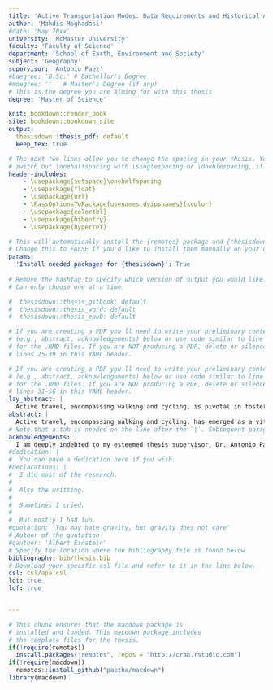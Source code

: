 ```yaml
---
title: 'Active Transportation Modes: Data Requirements and Historical Analysis of Impedance Functions'
author: 'Mahdis Moghadasi'
#date: 'May 20xx'
university: 'McMaster University'
faculty: 'Faculty of Science'
department: 'School of Earth, Environment and Society'
subject: 'Geography'
supervisor: 'Antonio Paez'
#bdegree: 'B.Sc.' # Bachellor's Degree
#mdegree: ''   # Master's Degree (if any)
# This is the degree you are aiming for with this thesis
degree: 'Master of Science'

knit: bookdown::render_book
site: bookdown::bookdown_site
output:
  thesisdown::thesis_pdf: default 
  keep_tex: true

# The next two lines allow you to change the spacing in your thesis. You can 
# switch out \onehalfspacing with \singlespacing or \doublespacing, if desired.
header-includes:
    - \usepackage{setspace}\onehalfspacing
    - \usepackage{float}
    - \usepackage{url}
    - \PassOptionsToPackage{usenames,dvipsnames}{xcolor}
    - \usepackage{colortbl}
    - \usepackage{bibentry}
    - \usepackage{hyperref}

# This will automatically install the {remotes} package and {thesisdown}
# Change this to FALSE if you'd like to install them manually on your own.
params:
  'Install needed packages for {thesisdown}': True
  
# Remove the hashtag to specify which version of output you would like.
# Can only choose one at a time.

#  thesisdown::thesis_gitbook: default         
#  thesisdown::thesis_word: default
#  thesisdown::thesis_epub: default

# If you are creating a PDF you'll need to write your preliminary content 
# (e.g., abstract, acknowledgements) below or use code similar to line 25-26 
# for the .RMD files. If you are NOT producing a PDF, delete or silence
# lines 25-39 in this YAML header.

# If you are creating a PDF you'll need to write your preliminary content 
# (e.g., abstract, acknowledgements) below or use code similar to line 25-26 
# for the .RMD files. If you are NOT producing a PDF, delete or silence
# lines 31-56 in this YAML header.
lay_abstract: |
  Active travel, encompassing walking and cycling, is pivotal in fostering sustainable and healthy urban transportation systems. This thesis comprises two interconnected studies comprehensively addressing the complexities and imperatives of active travel analysis within the Canadian context. The first study embarks on a journey through three decades of active travel behavior in Canada. Utilizing data from Canada's General Social Survey, this research calibrates empirical impedance functions to elucidate individuals' willingness to undertake trips to various destinations by walking and cycling. The study not only reveals evolving patterns in active mobility but also offers valuable insights for urban planners and policymakers seeking to elevate walking and cycling as essential components of urban transportation in Canada. The second study evaluates geographic accessibility measures and data specifics necessary for assessing these modes in the Canadian context, shifting the focus to data prerequisites and sources critical for active accessibility analysis. This comprehensive analysis compares metrics, origin-destination considerations, geographic scales, and methods for calculating travel time and distance for walking and cycling. Beyond its relevance in Canada, this examination yields broader insights into the challenges and considerations associated with active travel accessibility analysis worldwide. These integrated studies contribute significantly to the ongoing discourse on active travel and accessibility, emphasizing the need for a transition from mobility-centric to accessibility-focused urban transportation policies. This transition holds the key to creating more sustainable, vibrant, and healthier cities for the future. 
abstract: |
  Active travel, encompassing walking and cycling, has emerged as a vital component in pursuing sustainable, healthy, and efficient urban transportation systems. This thesis comprises two interrelated studies that collectively contribute to a comprehensive understanding of active travel behavior and its analysis within the Canadian context. At the first step, we focused on the data prerequisites and sources required for active accessibility analysis, systematically evaluates geographic accessibility measures and data specificity essential to assessing walking and cycling in the Canadian urban landscape. As accessibility increasingly takes center stage in urban transportation policies, it becomes imperative to understand the unique data requirements and methodological considerations for these non-motorized modes. This review thoroughly examines the accessibility measures used in recent literature and the various data sources and considerations associated with walking and cycling accessibility analysis. The comparative analysis encompasses metrics, origin-destination considerations, geographic scales, and travel time or distance calculations, shedding light on the complexities and nuances of active travel data analysis. In the subsequent phase of our research, we extensively analyzed active travel behavior trends in Canada, spanning three decades from 1986 to 2015. This study uses data from Canada's General Social Survey to examine individual preferences and behaviors related to walking and cycling. The focus is mainly on understanding how these behaviors vary according to different trip purposes and geographical contexts. Our approach involved the intricate calibration of empirical impedance functions to gain insights into the temporal willingness of individuals to travel to various destinations using active modes of transportation. This aspect of the study is crucial in quantifying the time individuals are willing to allocate to walking and cycling to reach their destinations. The investigation notably provides a historical perspective on the evolution of active mobility over the past 35 years. This historical analysis is pivotal in unraveling the changes in active travel behavior, influenced by factors such as urban development trends, societal attitudes towards health and environmental sustainability, and modifications in transportation infrastructure and policy frameworks. Our findings reveal significant and consistent disparities in trip durations between walking and cycling modes, accompanied by intriguing temporal variations over the years. Moreover, the study delves deeper into the analysis of specific destinations, uncovering evolving patterns and distance-decay effects in active travel behavior. These patterns indicate how the proximity of destinations influences the choice and duration of active travel.While primarily centered on the Canadian context, this study offers valuable insights that apply to the global discourse on sustainable and active transportation. It underscores the crucial role of active travel in shaping the future of urban transportation systems, advocating for a shift from traditional mobility-centric approaches to an accessibility-focused paradigm. This shift recognizes walking and cycling as alternative modes and fundamental elements of vibrant, sustainable urban environments. The comprehensive nature of this study goes beyond presenting empirical findings; it contributes significantly to the broader conversation on urban mobility, emphasizing the importance of these modes in promoting healthier, more sustainable, and livable cities. The research findings are a vital resource for urban planners, policymakers, and academic researchers worldwide, guiding decision-making processes to enhance urban mobility. By elucidating the data prerequisites and behavioral patterns associated with active travel, this thesis informs the development of strategies that foster urban settings conducive to active and sustainable transportation methods. These insights are instrumental in advancing our understanding of how to effectively integrate walking and cycling into the urban fabric, thereby supporting the evolution of urban areas towards greater sustainability and livability.
# Note that a tab is needed on the line after the `|`. Subsequent paragraphs need to be indented too.
acknowledgements: |
  I am deeply indebted to my esteemed thesis supervisor, Dr. Antonio Paez, whose guidance, expertise, and invaluable mentorship have significantly influenced the completion of this thesis. Their insights and feedback have been instrumental in shaping this work. In addition, I extend my profound gratitude to my husband and my parents for their unwavering support and belief in my academic endeavors. Their encouragement has been the bedrock of my academic pursuit.
#dedication: |
#  You can have a dedication here if you wish. 
#declarations: |
#  I did most of the research.
#  
#  Also the writting. 
#  
#  Sometimes I cried.
#  
#  But mostly I had fun.
#quotation: 'You may hate gravity, but gravity does not care'
# Author of the quotation
#qauthor: 'Albert Einstein'
# Specify the location where the bibliography file is found below
bibliography: bib/thesis.bib
# Download your specific csl file and refer to it in the line below.
csl: csl/apa.csl
lot: true
lof: true


---
```


<!--
Above is the YAML (YAML Ain't Markup Language) header that includes a lot of 
metadata used to produce the document.  Be careful with spacing in this header!

If you'd prefer to not include a Dedication, for example, simply delete the section entirely, or silence them (add # before each line). 

If you have other LaTeX packages you would like to include, delete the # before header-includes and list the packages after hyphens on new lines.

If you'd like to include a comment that won't be produced in your resulting file enclose it in a block like this.

If you receive a duplicate label error after knitting, make sure to delete the index.Rmd file and then knit again.
-->

```r
# This chunk ensures that the macdown package is
# installed and loaded. This macdown package includes
# the template files for the thesis.
if(!require(remotes))
  install.packages("remotes", repos = "http://cran.rstudio.com")
if(!require(macdown))
  remotes::install_github("paezha/macdown")
library(macdown)
```

<!--
The acknowledgements, preface, dedication, and abstract are added into the PDF
version automatically by inputting them in the YAML at the top of this file.
-->

<!-- The {.unnumbered} option here means that the introduction will be 
"Chapter 0." You can also use {-} for no numbers on chapters.
-->


<!--

BEGINNING HERE ADD THE DOCUMENTS THAT CONFORM THE MAIN BODY OF THE THESIS

Instead the files and their order are defined in `_bookdown.yml`. This prevents the README.Rmd file from being picked up when rendering.

-->
